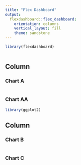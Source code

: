 ```yaml
---
title: "Flex Dashboard"
output: 
  flexdashboard::flex_dashboard:
    orientation: columns
    vertical_layout: fill
    theme: sandstone
---
```


```r
library(flexdashboard)
```

```r


```


Column {.tabset .tabset-fade}
-----------------------------------------------------------------------

### Chart A

```r



```


### Chart AA

```r
library(ggplot2)

```

Column {data-width=350}
-----------------------------------------------------------------------

### Chart B

```r

```

### Chart C

```r

```

